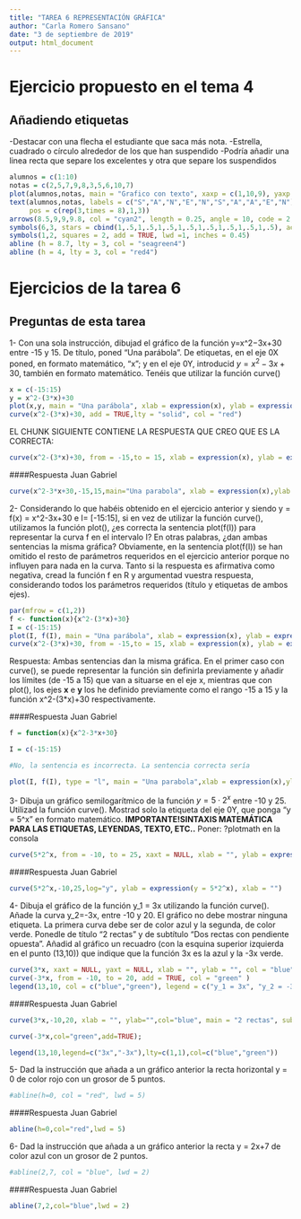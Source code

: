 ```yaml
---
title: "TAREA 6 REPRESENTACIÓN GRÁFICA"
author: "Carla Romero Sansano"
date: "3 de septiembre de 2019"
output: html_document
---
```

# Ejercicio propuesto en el tema 4
## Añadiendo etiquetas
-Destacar con una flecha el estudiante que saca más nota.
-Estrella, cuadrado o círculo alrededor de los que han suspendido
-Podría añadir una linea recta que separe los excelentes y otra que separe los suspendidos

```r
alumnos = c(1:10)
notas = c(2,5,7,9,8,3,5,6,10,7)
plot(alumnos,notas, main = "Grafico con texto", xaxp = c(1,10,9), yaxp = c(1,10,9))
text(alumnos,notas, labels = c("S","A","N","E","N","S","A","A","E","N"), 
     pos = c(rep(3,times = 8),1,3))
arrows(8.5,9,9,9.8, col = "cyan2", length = 0.25, angle = 10, code = 2, lwd = 2)
symbols(6,3, stars = cbind(1,.5,1,.5,1,.5,1,.5,1,.5,1,.5,1,.5,1,.5), add = TRUE, lwd =1, inches = 0.4)
symbols(1,2, squares = 2, add = TRUE, lwd =1, inches = 0.45)
abline (h = 8.7, lty = 3, col = "seagreen4")
abline (h = 4, lty = 3, col = "red4")
```

# Ejercicios de la tarea 6
## Preguntas de esta tarea

1- Con una sola instrucción, dibujad el gráfico de la función y=x^2−3x+30 entre -15 y 15. De título, poned "Una parábola". De etiquetas, en el eje 0X poned, en formato matemático, "x"; y en el eje 0Y, introducid $y=x^2−3x+30$, también en formato matemático. Tenéis que utilizar la función curve() 
```r
x = c(-15:15)
y = x^2-(3*x)+30
plot(x,y, main = "Una parábola", xlab = expression(x), ylab = expression(y==x^2-3*x+30))
curve(x^2-(3*x)+30, add = TRUE,lty = "solid", col = "red")

```

EL CHUNK SIGUIENTE CONTIENE LA RESPUESTA QUE CREO QUE ES LA CORRECTA:
```r
curve(x^2-(3*x)+30, from = -15,to = 15, xlab = expression(x), ylab = expression(y == x^2-3*x+30), main = "Una parábola", lty = "solid", col = "black")

```

####Respuesta Juan Gabriel
```r
curve(x^2-3*x+30,-15,15,main="Una parabola", xlab = expression(x),ylab = expression(y=x^2-3*x+30))
```


2- Considerando lo que habéis obtenido en el ejercicio anterior y siendo y = f(x) = x^2-3x+30 e I= [-15:15], si en vez de utilizar la función curve(), utilizamos la función plot(), ¿es correcta la sentencia plot(f(I)) para representar la curva f en el intervalo I? En otras palabras, ¿dan ambas sentencias la misma gráfica? Obviamente, en la sentencia plot(f(I)) se han omitido el resto de parámetros requeridos en el ejercicio anterior porque no influyen para nada en la curva. Tanto si la respuesta es afirmativa como negativa, cread la función f en R y argumentad vuestra respuesta, considerando todos los parámetros requeridos (título y etiquetas de ambos ejes). 
```r
par(mfrow = c(1,2))
f <- function(x){x^2-(3*x)+30}
I = c(-15:15)
plot(I, f(I), main = "Una parábola", xlab = expression(x), ylab = expression(y==x^2-3*x+30), type = "l")
curve(x^2-(3*x)+30, from = -15,to = 15, xlab = expression(x), ylab = expression(y == x^2-3*x+30), main = "Una parábola", lty = "solid", col = "black")

```
Respuesta: Ambas sentencias dan la misma gráfica. En el primer caso con curve(), se puede representar la función sin definirla previamente y añadir los límites (de -15 a 15) que van a situarse en el eje x, mientras que con plot(), los ejes **x** e **y** los he definido previamente como el rango -15 a 15 y la función x^2-(3*x)+30 respectivamente. 

####Respuesta Juan Gabriel
```r
f = function(x){x^2-3*x+30}

I = c(-15:15)

#No, la sentencia es incorrecta. La sentencia correcta sería

plot(I, f(I), type = "l", main = "Una parabola",xlab = expression(x),ylab = expression(y=x^2-3*x+30))
```


3- Dibuja un gráfico semilogarítmico de la función $y = 5\cdot 2^x$ entre -10 y 25. Utilizad la función curve(). Mostrad solo la etiqueta del eje 0Y, que ponga "y = 5\cdot 2^x" en formato matemático. 
**IMPORTANTE!SINTAXIS MATEMÁTICA PARA LAS ETIQUETAS, LEYENDAS, TEXTO, ETC..** Poner: ?plotmath en la consola
```r
curve(5*2^x, from = -10, to = 25, xaxt = NULL, xlab = "", ylab = expression(y == 5%.%2^x))


```

####Respuesta Juan Gabriel
```r
curve(5*2^x,-10,25,log="y", ylab = expression(y = 5*2^x), xlab = "")
```


4- Dibuja el gráfico de la función y_1 = 3x utilizando la función curve(). Añade la curva y_2=-3x, entre -10 y 20. El gráfico no debe mostrar ninguna etiqueta. La primera curva debe ser de color azul y la segunda, de color verde. Ponedle de título "2 rectas" y de subtítulo "Dos rectas con pendiente opuesta". Añadid al gráfico un recuadro (con la esquina superior izquierda en el punto (13,10)) que indique que la función 3x es la azul y la -3x verde. 
```r
curve(3*x, xaxt = NULL, yaxt = NULL, xlab = "", ylab = "", col = "blue", main = "2 rectas", sub = "Dos rectas con pendiente opuesta", xlim = c(-10,20), ylim = c(-60,60))
curve(-3*x, from = -10, to = 20, add = TRUE, col = "green" )
legend(13,10, col = c("blue","green"), legend = c("y_1 = 3x", "y_2 = -3x"), lwd = 3, bty = "l")


```

####Respuesta Juan Gabriel
```r
curve(3*x,-10,20, xlab = "", ylab="",col="blue", main = "2 rectas", sub = "Dos rectas con pendiente opuesto");

curve(-3*x,col="green",add=TRUE);

legend(13,10,legend=c("3x","-3x"),lty=c(1,1),col=c("blue","green"))
```


5- Dad la instrucción que añada a un gráfico anterior la recta horizontal y = 0 de color rojo con un grosor de 5 puntos.
```r
#abline(h=0, col = "red", lwd = 5)

```

####Respuesta Juan Gabriel
```r
abline(h=0,col="red",lwd = 5)
```


6- Dad la instrucción que añada a un gráfico anterior la recta y = 2x+7 de color azul con un grosor de 2 puntos. 
```r
#abline(2,7, col = "blue", lwd = 2)
```

####Respuesta Juan Gabriel
```r
abline(7,2,col="blue",lwd = 2)
```

